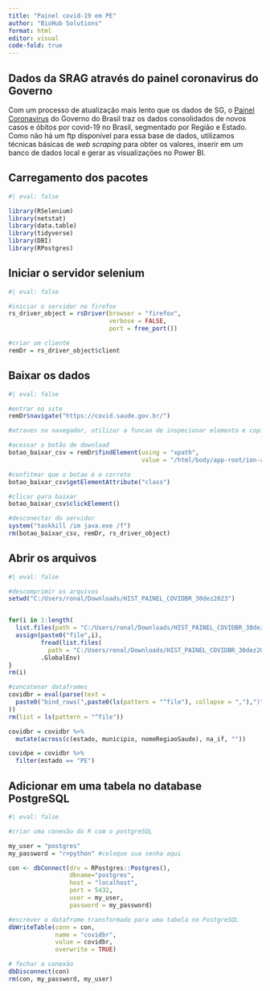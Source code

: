 ---
title: "Painel covid-19 em PE"
author: "BioHub Solutions"
format: html
editor: visual
code-fold: true
---

## Dados da SRAG através do painel coronavirus do Governo

Com um processo de atualização mais lento que os dados de SG, o [Painel Coronavirus](https://covid.saude.gov.br/) do Governo do Brasil traz os dados consolidados de novos casos e óbitos por covid-19 no Brasil, segmentado por Região e Estado. Como não há um ftp disponível para essa base de dados, utilizamos técnicas básicas de *web scraping* para obter os valores, inserir em um banco de dados local e gerar as visualizações no Power BI.

## Carregamento dos pacotes

```{r, warning=FALSE, message=FALSE}
#| eval: false

library(RSelenium)
library(netstat)
library(data.table)
library(tidyverse)
library(DBI)
library(RPostgres)

```

## Iniciar o servidor selenium

```{r, warning=FALSE, message=FALSE}
#| eval: false

#iniciar o servidor no firefox
rs_driver_object = rsDriver(browser = "firefox",
                            verbose = FALSE,
                            port = free_port())

#criar um cliente
remDr = rs_driver_object$client

```

## Baixar os dados

```{r, warning=FALSE, message=FALSE}
#| eval: false

#entrar no site
remDr$navigate("https://covid.saude.gov.br/")

#atraves no navegador, utilizar a funcao de inspecionar elemento e copiar a xpath

#acessar o botão de download
botao_baixar_csv = remDr$findElement(using = "xpath", 
                                     value = "/html/body/app-root/ion-app/ion-router-outlet/app-home/ion-content/div[1]/div[2]/ion-button")

#confitmar que o botao é o correto
botao_baixar_csv$getElementAttribute("class")

#clicar para baixar
botao_baixar_csv$clickElement()

#desconectar do servidor
system("taskkill /im java.exe /f")
rm(botao_baixar_csv, remDr, rs_driver_object)

```

## Abrir os arquivos

```{r, warning=FALSE, message=FALSE}
#| eval: false

#descomprimir os arquivos
setwd("C:/Users/ronal/Downloads/HIST_PAINEL_COVIDBR_30dez2023")


for(i in 1:length(
  list.files(path = "C:/Users/ronal/Downloads/HIST_PAINEL_COVIDBR_30dez2023"))) {
  assign(paste0("file",i),
         fread(list.files(
           path = "C:/Users/ronal/Downloads/HIST_PAINEL_COVIDBR_30dez2023")[i]),
         .GlobalEnv)
}
rm(i)

#concatenar dataframes
covidbr = eval(parse(text = 
  paste0("bind_rows(",paste0(ls(pattern = "^file"), collapse = ","),")")
))
rm(list = ls(pattern = "^file"))

covidbr = covidbr %>%
  mutate(across(c(estado, municipio, nomeRegiaoSaude), na_if, ""))

covidpe = covidbr %>%
  filter(estado == "PE")
```

## Adicionar em uma tabela no database PostgreSQL

```{r, warning=FALSE, message=FALSE}
#| eval: false

#criar uma conexão do R com o postgreSQL

my_user = "postgres"
my_password = "r>python" #coloque sua senha aqui

con <- dbConnect(drv = RPostgres::Postgres(),
                 dbname="postgres",
                 host = "localhost",
                 port = 5432,
                 user = my_user,
                 password = my_password)

#escrever o dataframe transformado para uma tabela no PostgreSQL
dbWriteTable(conn = con,
             name = "covidbr",   
             value = covidbr,
             overwrite = TRUE)

# fechar a conexão
dbDisconnect(con)
rm(con, my_password, my_user)
```
